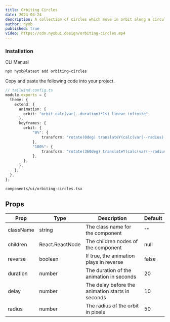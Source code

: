 ```yaml
---
title: Orbiting Circles
date: 2024-04-24
description: A collection of circles which move in orbit along a circular path
author: nyxb
published: true
video: https://cdn.nyxbui.design/orbiting-circles.mp4
---
```


<ComponentPreview name="orbiting-circles-demo" />


### Installation

<Tabs defaultValue="cli">

<TabsList>
  <TabsTrigger value="cli">CLI</TabsTrigger>
  <TabsTrigger value="manual">Manual</TabsTrigger>
</TabsList>
<TabsContent value="cli">

```bash
npx nyxb@latest add orbiting-circles
```

</TabsContent>

<TabsContent value="manual">

<Steps>

Copy and paste the following code into your project.

```ts
// tailwind.config.ts
module.exports = {
  theme: {
    extend: {
      animation: {
        orbit: "orbit calc(var(--duration)*1s) linear infinite",
      },
      keyframes: {
        orbit: {
            "0%": {
                transform: "rotate(0deg) translateY(calc(var(--radius) * 1px)) rotate(0deg)",
            },
            "100%": {
                transform: "rotate(360deg) translateY(calc(var(--radius) * 1px)) rotate(-360deg)",
            },
        },
      },
    },
  },
};
```

```text
components/ui/orbiting-circles.tsx
```

<ComponentSource name="orbiting-circles" />

</Steps>

</TabsContent>

</Tabs>

## Props

| Prop        | Type            | Description                                  | Default |
| ----------- | --------------- | -------------------------------------------- | ------- |
| className   | string          | The class name for the component             | ""      |
| children    | React.ReactNode | The children nodes of the component          | null    |
| reverse     | boolean         | If true, the animation plays in reverse      | false   |
| duration    | number          | The duration of the animation in seconds     | 20      |
| delay       | number          | The delay before the animation starts in seconds | 10   |
| radius      | number          | The radius of the orbit in pixels            | 50      |
